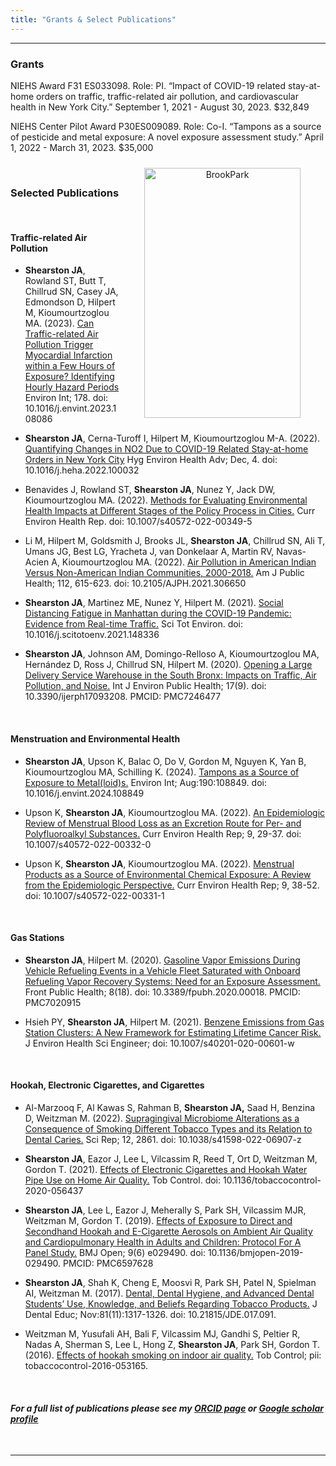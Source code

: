 ```yaml
---
title: "Grants & Select Publications"
---
```

***

### Grants

NIEHS Award F31 ES033098. Role: PI. "Impact of COVID-19 related stay-at-home orders on traffic, traffic-related air pollution, and cardiovascular health in New York City." September 1, 2021 - August 30, 2023. $32,849

NIEHS Center Pilot Award P30ES009089. Role: Co-I. "Tampons as a source of pesticide and metal exposure: A novel exposure assessment study." April 1, 2022 - March 31, 2023. $35,000

<p style="text-align:center;"><img src="images/Jenni_and_Tiger.png" alt="BrookPark" Align="right" width="250" height="400" HSPACE="40" VSPACE="10">
</p>

<br>

### Selected Publications

<br>

#### Traffic-related Air Pollution

* **Shearston JA**, Rowland ST, Butt T, Chillrud SN, Casey JA, Edmondson D, Hilpert M, Kioumourtzoglou MA. (2023). [Can Traffic-related Air Pollution Trigger Myocardial Infarction within a Few Hours of Exposure? Identifying Hourly Hazard Periods](https://www.sciencedirect.com/science/article/pii/S0160412023003598) Environ Int; 178. doi: 10.1016/j.envint.2023.108086

* **Shearston JA**, Cerna-Turoff I, Hilpert M, Kioumourtzoglou M-A. (2022). [Quantifying Changes in NO2 Due to COVID-19 Related Stay-at-home Orders in New York City](https://www.ncbi.nlm.nih.gov/pmc/articles/PMC9580220/) Hyg Environ Health Adv; Dec, 4. doi: 10.1016/j.heha.2022.100032

* Benavides J, Rowland ST, **Shearston JA**, Nunez Y, Jack DW, Kioumourtzoglou MA. (2022). [Methods for Evaluating Environmental Health Impacts at Different Stages of the Policy Process in Cities.](https://pubmed.ncbi.nlm.nih.gov/35389203/) Curr Environ Health Rep. doi: 10.1007/s40572-022-00349-5

* Li M, Hilpert M, Goldsmith J, Brooks JL, **Shearston JA**, Chillrud SN, Ali T, Umans JG, Best LG, Yracheta J, van Donkelaar A, Martin RV, Navas-Acien A, Kioumourtzoglou MA. (2022). [Air Pollution in American Indian Versus Non-American Indian Communities, 2000-2018.](https://pubmed.ncbi.nlm.nih.gov/35319962/) Am J Public Health; 112, 615-623. doi: 10.2105/AJPH.2021.306650

* **Shearston JA**, Martinez ME, Nunez Y, Hilpert M. (2021). [Social Distancing Fatigue in Manhattan during the COVID-19 Pandemic: Evidence from Real-time Traffic.](Social Distancing Fatigue in Manhattan during the COVID-19 Pandemic: Evidence from Real-time Traffic.) Sci Tot Environ. doi: 10.1016/j.scitotoenv.2021.148336

* **Shearston JA**, Johnson AM, Domingo-Relloso A, Kioumourtzoglou MA, Hernández D, Ross J, Chillrud SN, Hilpert M. (2020). [Opening a Large Delivery Service Warehouse in the South Bronx: Impacts on Traffic, Air Pollution, and Noise.](https://www.mdpi.com/1660-4601/17/9/3208) Int J Environ Public Health; 17(9). doi: 10.3390/ijerph17093208. PMCID: PMC7246477 

<br>

#### Menstruation and Environmental Health

* **Shearston JA**, Upson K, Balac O, Do V, Gordon M, Nguyen K, Yan B, Kioumourtzoglou MA, Schilling K. (2024). [Tampons as a Source of Exposure to Metal(loid)s.](https://pubmed.ncbi.nlm.nih.gov/38963987/) Environ Int; Aug:190:108849. doi: 10.1016/j.envint.2024.108849

* Upson K, **Shearston JA**, Kioumourtzoglou MA. (2022). [An Epidemiologic Review of Menstrual Blood Loss as an Excretion Route for Per- and Polyfluoroalkyl Substances.](https://pubmed.ncbi.nlm.nih.gov/35267175/) Curr Environ Health Rep; 9, 29-37. doi: 10.1007/s40572-022-00332-0

* Upson K, **Shearston JA**, Kioumourtzoglou MA. (2022). [Menstrual Products as a Source of Environmental Chemical Exposure: A Review from the Epidemiologic Perspective.](https://pubmed.ncbi.nlm.nih.gov/35302185/) Curr Environ Health Rep; 9, 38-52. doi: 10.1007/s40572-022-00331-1

<br>

#### Gas Stations

* **Shearston JA**, Hilpert M. (2020). [Gasoline Vapor Emissions During Vehicle Refueling Events in a Vehicle Fleet Saturated with Onboard Refueling Vapor Recovery Systems: Need for an Exposure Assessment.](https://pubmed.ncbi.nlm.nih.gov/32117853/) Front Public Health; 8(18). doi: 10.3389/fpubh.2020.00018. PMCID: PMC7020915

* Hsieh PY, **Shearston JA**, Hilpert M. (2021). [Benzene Emissions from Gas Station Clusters: A New Framework for Estimating Lifetime Cancer Risk.](https://pubmed.ncbi.nlm.nih.gov/34150235/) J Environ Health Sci Engineer; doi: 10.1007/s40201-020-00601-w

<br>

#### Hookah, Electronic Cigarettes, and Cigarettes

* Al-Marzooq F, Al Kawas S, Rahman B, **Shearston JA,** Saad H, Benzina D, Weitzman M. (2022). [Supragingival Microbiome Alterations as a Consequence of Smoking Different Tobacco Types and its Relation to Dental Caries.](https://www.nature.com/articles/s41598-022-06907-z) Sci Rep; 12, 2861. doi: 10.1038/s41598-022-06907-z

* **Shearston JA**, Eazor J, Lee L, Vilcassim R, Reed T, Ort D, Weitzman M, Gordon T. (2021). [Effects of Electronic Cigarettes and Hookah Water Pipe Use on Home Air Quality.](https://pubmed.ncbi.nlm.nih.gov/34021062/) Tob Control. doi: 10.1136/tobaccocontrol-2020-056437 

* **Shearston JA**, Lee L, Eazor J, Meherally S, Park SH, Vilcassim MJR, Weitzman M, Gordon T. (2019). [Effects of Exposure to Direct and Secondhand Hookah and E-Cigarette Aerosols on Ambient Air Quality and Cardiopulmonary Health in Adults and Children: Protocol For A Panel Study.](https://pubmed.ncbi.nlm.nih.gov/31239307/) BMJ Open; 9(6) e029490. doi: 10.1136/bmjopen-2019-029490. PMCID: PMC6597628

* **Shearston JA**, Shah K, Cheng E, Moosvi R, Park SH, Patel N, Spielman AI, Weitzman M. (2017). [Dental, Dental Hygiene, and Advanced Dental Students’ Use, Knowledge, and Beliefs Regarding Tobacco Products.](https://www.ncbi.nlm.nih.gov/pubmed/29093145) J Dental Educ; Nov:81(11):1317-1326. doi: 10.21815/JDE.017.091.  

* Weitzman M, Yusufali AH, Bali F, Vilcassim MJ, Gandhi S, Peltier R, Nadas A, Sherman S, Lee L, Hong Z, **Shearston JA**, Park SH, Gordon T. (2016). [Effects of hookah smoking on indoor air quality.](https://www.ncbi.nlm.nih.gov/pubmed/27798320) Tob Control; pii: tobaccocontrol-2016-053165.  

<br>

#### ***For a full list of publications please see my [ORCID page](https://orcid.org/0000-0002-3277-9958) or [Google scholar profile](https://scholar.google.com/citations?hl=en&user=eHtRF7EAAAAJ)***

<br>

***

